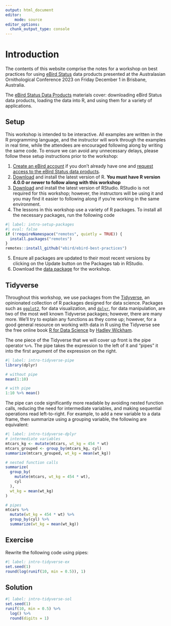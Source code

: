 ```yaml
---
output: html_document
editor:
    mode: source
editor_options: 
  chunk_output_type: console
---
```


# Introduction {.unnumbered}

The contents of this website comprise the notes for a workshop on best practices for using [eBird Status](https://science.ebird.org/en/status-and-trends) data products presented at the Australasian Ornithological Conference 2023 on Friday December 1 in Brisbane, Australia.

The [eBird Status Data Products](ebirdst.qmd) materials cover: downloading eBird Status data products, loading the data into R, and using them for a variety of applications.

## Setup {#sec-intro-setup}

This workshop is intended to be interactive. All examples are written in the R programming language, and the instructor will work through the examples in real time, while the attendees are encouraged following along by writing the same code. To ensure we can avoid any unnecessary delays, please follow these setup instructions prior to the workshop:

1. [Create an eBird account](https://secure.birds.cornell.edu/cassso/account/create) if you don't already have one and [request access to the eBird Status data products](https://science.ebird.org/en/status-and-trends/download-data).
2. [Download](https://cloud.r-project.org/) and install the latest version of R. **You must have R version 4.0.0 or newer to follow along with this workshop**
3. [Download](https://posit.co/download/rstudio-desktop/#download) and install the latest version of RStudio. RStudio is not required for this workshop; however, the instructors will be using it and you may find it easier to following along if you're working in the same environment.
4. The lessons in this workshop use a variety of R packages. To install all the necessary packages, run the following code

```r
#| label: intro-setup-packages
#| eval: false
if (!requireNamespace("remotes", quietly = TRUE)) {
  install.packages("remotes")
}
remotes::install_github("ebird/ebird-best-practices")
```
5. Ensure all packages are updated to their most recent versions by clicking on the Update button on the Packages tab in RStudio.
<!-- TODO update data package download link -->
6. Download the [data package](https://drive.google.com/file/d/1mXMO2mxqERYkXcneITmuZpmA4Jfj53p3/view?usp=sharing) for the workshop.

## Tidyverse {#sec-intro-tidyverse}

Throughout this workshop, we use packages from the [Tidyverse](https://www.tidyverse.org/), an opinionated collection of R packages designed for data science. Packages such as [`ggplot2`](https://ggplot2.tidyverse.org/), for data visualization, and [`dplyr`](https://dplyr.tidyverse.org/), for data manipulation, are two of the most well known Tidyverse packages; however, there are many more. We’ll try to explain any functions as they come up; however, for a good general resource on working with data in R using the Tidyverse see the free online book [R for Data Science](https://r4ds.hadley.nz/) by [Hadley Wickham](https://hadley.nz/).

The one piece of the Tidyverse that we will cover up front is the pipe operator `%>%`. The pipe takes the expression to the left of it and "pipes" it into the first argument of the expression on the right.

```r
#| label: intro-tidyverse-pipe
library(dplyr)

# without pipe
mean(1:10)

# with pipe
1:10 %>% mean()
```

The pipe can code significantly more readable by avoiding nested function calls, reducing the need for intermediate variables, and making sequential operations read left-to-right. For example, to add a new variable to a data frame, then summarize using a grouping variable, the following are equivalent:

```r
#| label: intro-tidyverse-dplyr
# intermediate variables
mtcars_kg <- mutate(mtcars, wt_kg = 454 * wt)
mtcars_grouped <- group_by(mtcars_kg, cyl)
summarize(mtcars_grouped, wt_kg = mean(wt_kg))

# nested function calls
summarize(
  group_by(
    mutate(mtcars, wt_kg = 454 * wt),
    cyl
  ),
  wt_kg = mean(wt_kg)
)

# pipes
mtcars %>% 
  mutate(wt_kg = 454 * wt) %>% 
  group_by(cyl) %>% 
  summarize(wt_kg = mean(wt_kg))
```

::: {.callout-caution icon=false}
## Exercise

Rewrite the following code using pipes:

```r
#| label: intro-tidyverse-ex
set.seed(1)
round(log(runif(10, min = 0.5)), 1)
```
:::

::: {.callout-note icon=false collapse="true"}
## Solution

```r
#| label: intro-tidyverse-sol
set.seed(1)
runif(10, min = 0.5) %>% 
  log() %>% 
  round(digits = 1)
```
:::
